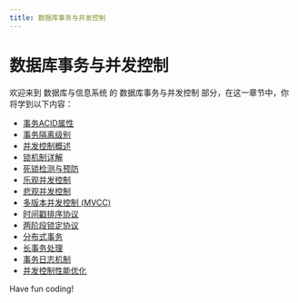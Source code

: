 ```yaml
---
title: 数据库事务与并发控制
---
```


# 数据库事务与并发控制

欢迎来到 数据库与信息系统 的 数据库事务与并发控制 部分，在这一章节中，你将学到以下内容：

- [事务ACID属性](./0-transaction-acid-attribute.mdx)
- [事务隔离级别](./1-transaction-isolation-level.mdx)
- [并发控制概述](./2-concurrency-control-overview.mdx)
- [锁机制详解](./3-lock-mechanism-details.mdx)
- [死锁检测与预防](./4-deadlock-detection-and-prevention.mdx)
- [乐观并发控制](./5-optimistic-concurrency-control.mdx)
- [悲观并发控制](./6-pessimistic-concurrency-control.mdx)
- [多版本并发控制 (MVCC)](./7-multi-version-concurrency-control-mvcc.mdx)
- [时间戳排序协议](./8-timestamp-ordering-protocol.mdx)
- [两阶段锁定协议](./9-two-phase-locking-protocol.mdx)
- [分布式事务](./10-distributed-transactions.mdx)
- [长事务处理](./11-long-transaction-processing.mdx)
- [事务日志机制](./12-transaction-log-mechanism.mdx)
- [并发控制性能优化](./13-concurrency-control-performance-optimization.mdx)

Have fun coding!